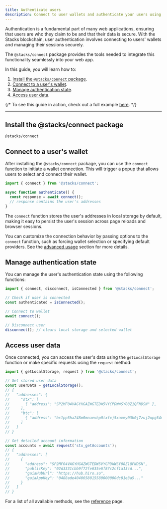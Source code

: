 ```yaml
---
title: Authenticate users
description: Connect to user wallets and authenticate your users using @stacks/connect.
---
```



Authentication is a fundamental part of many web applications, ensuring that users are who they claim to be and that their data is secure. With the Stacks blockchain, user authentication involves connecting to users' wallets and managing their sessions securely.

The `@stacks/connect` package provides the tools needed to integrate this functionality seamlessly into your web app.

In this guide, you will learn how to:

1. [Install the `@stacks/connect` package](#install-the-stacksconnect-package).
2. [Connect to a user's wallet](#connect-to-a-users-wallet).
3. [Manage authentication state](#manage-authentication-state).
4. [Access user data](#access-user-data).

{/* <Callout>To see this guide in action, check out a full example [here](https://github.com/hiro-so/stacks-connect-example).</Callout> */}

---

## Install the @stacks/connect package

```package-install
@stacks/connect
```

## Connect to a user's wallet

After installing the `@stacks/connect` package, you can use the `connect` function to initiate a wallet connection. This will trigger a popup that allows users to select and connect their wallet.

```ts
import { connect } from '@stacks/connect';

async function authenticate() {
  const response = await connect();
  // response contains the user's addresses
}
```

<div className="not-prose relative overflow-hidden">
  <div className="relative bg-card rounded-lg border border-border/50 overflow-auto p-8 h-auto">
    <div className="absolute inset-x-0 bottom-0">
      <ContentBackground />
    </div>
    <div className="grid place-items-center h-full">
      <ConnectWalletButton />
    </div>
  </div>
</div>

The `connect` function stores the user's addresses in local storage by default, making it easy to persist the user's session across page reloads and browser sessions.

<Callout>You can customize the connection behavior by passing options to the `connect` function, such as forcing wallet selection or specifying default providers. See the [advanced usage](/stacks/connect/packages/connect#advanced-usage) section for more details.</Callout>

## Manage authentication state

You can manage the user's authentication state using the following functions:

```ts
import { connect, disconnect, isConnected } from '@stacks/connect';

// Check if user is connected
const authenticated = isConnected();

// Connect to wallet
await connect();

// Disconnect user
disconnect(); // clears local storage and selected wallet
```

## Access user data

Once connected, you can access the user's data using the `getLocalStorage` function or make specific requests using the `request` method:

```ts
import { getLocalStorage, request } from '@stacks/connect';

// Get stored user data
const userData = getLocalStorage();
// {
//   "addresses": {
//     "stx": [
//       { "address": "SP2MF04VAGYHGAZWGTEDW5VYCPDWWSY08Z1QFNDSN" },
//     ],
//     "btc": [
//       { "address": "bc1pp3ha248m0mnaevhp0txfxj5xaxmy03h0j7zuj2upg34mt7s7e32q7mdfae" },
//     ]
//   }
// }

// Get detailed account information
const accounts = await request('stx_getAccounts');
// {
//   "addresses": [
//     {
//       "address": "SP2MF04VAGYHGAZWGTEDW5VYCPDWWSY08Z1QFNDSN",
//       "publicKey": "02d3331cbb9f72fe635e6f87c2cf1a13cd...",
//       "gaiaHubUrl": "https://hub.hiro.so",
//       "gaiaAppKey": "0488ade4040658015580000000dc81e3a5..."
//     }
//   ]
// }
```

<Callout title="Note">For a list of all available methods, see the [reference](/stacks/connect/packages/connect) page.</Callout>